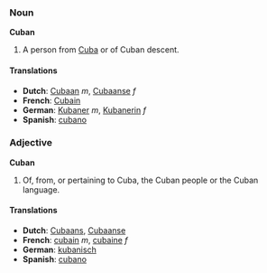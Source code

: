 ===Noun===
'''Cuban'''

#A person from [[Cuba]] or of Cuban descent.
====Translations====
*'''Dutch''': [[Cubaan]] ''m'', [[Cubaanse]] ''f''
*'''French''': [[Cubain]]
*'''German''': [[Kubaner]] ''m'', [[Kubanerin]] ''f''
*'''Spanish''': [[cubano]]

===Adjective===
'''Cuban'''
#Of, from, or pertaining to Cuba, the Cuban people or the Cuban language.
====Translations====
*'''Dutch''': [[Cubaans]], [[Cubaanse]]
*'''French''': [[cubain]] ''m'', [[cubaine]] ''f''
*'''German''': [[kubanisch]]
*'''Spanish''': [[cubano]]
